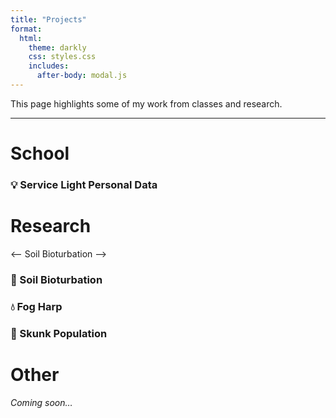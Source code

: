 ```yaml
---
title: "Projects"
format: 
  html:
    theme: darkly
    css: styles.css
    includes:
      after-body: modal.js
---
```




This page highlights some of my work from classes and research.


---

# School

<!-- Container for the first project with clickable title to toggle details -->
<div class="project">
  <h3 onclick="toggleContent('proj1', this)" style="cursor:pointer;">
    💡 Service Light Personal Data
  </h3>

  <!-- Hidden content details for project 1, toggled by clicking the title -->
  <div id="proj1" class="project-details" hidden>

**School:** UCSB  
**Course:** ENVS 193DS – Data Science for Environmental Studies  

Ongoing project that explores the relationship between lighting conditions and service calls using a self-collected dataset (n=108). Created a bar chart, summary table, and a blinking lightboard animation (gif). See visuals.

**Tools Used:**  
RStudio (tidyverse, here, flextable, janitor, ggtext, ggfx, gganimate, showtext), Quarto

**Reflection:**  
This project made me think harder about data than I expected. After collecting and working with my own dataset, I gained a deeper respect for the messiness of real-world data.

**Code Snippet:**

```r
clean_service_data <- service_data |>
  mutate(
    help = as.logical(toupper(help)),
    working = as.logical(toupper(working))
  )
```
**Visuals:**  

:::{.panel-tabset}

## Service Light Table

<a href="javascript:void(0)" onclick="openModal('/media/light_table.jpg', 'Service Light Table')">
  <img src="/media/light_table.jpg" alt="Service Light Table" style="border-radius:8px; max-width:100%; cursor:pointer;">
</a>

## Service Light Bar Chart

<a href="javascript:void(0)" onclick="openModal('/media/service_light_bar.jpg', 'Bar Chart')">
  <img src="/media/service_light_bar.jpg" alt="Bar Chart" style="border-radius:8px; max-width:100%; cursor:pointer;">
</a>

## Blinking Lights

<a href="javascript:void(0)" onclick="openModal('/media/blinking_lights.gif', 'Blinking Lights Animation')">
  <img src="/media/blinking_lights.gif" alt="Blinking Lights Animation" style="border-radius:8px; max-width:100%; cursor:pointer;">
</a>

:::


**Resources**

[GitHub Repo](https://github.com/RebeccaLMartinez/ENVS-193DS_homework-03)  
[View Live](https://rebeccalmartinez.github.io/ENVS-193DS_homework-03/code/ENVS-193DS_homework-03.html)

  </div>
</div>



# Research


<-- Soil Bioturbation -->
<div class="project">
  <h3 onclick="toggleContent('proj4', this)" style="cursor:pointer;">
    🌱 Soil Bioturbation
  </h3>
  <div id="proj4" class="project-details" hidden>
_Under construction…_
  </div>
</div>


<!-- Fog Harp Device -->
<div class="project">
  <h3 onclick="toggleContent('proj2', this)" style="cursor:pointer;">
    💧 Fog Harp
  </h3>
  <div id="proj2" class="project-details" hidden>
_Under construction…_
  </div>
</div>
<!-- Skunk Camera -->
<div class="project">
  <h3 onclick="toggleContent('proj3', this)" style="cursor:pointer;">
    🦨 Skunk Population
  </h3>
  <div id="proj3" class="project-details" hidden>
_Under construction…_
  </div>
</div>


# Other  

*Coming soon…*



<!-- Modal markup -->
<div id="modal"
     onclick="closeModal(event)"
     style="display:none;position:fixed;inset:0;
            background:rgba(0,0,0,.85);
            justify-content:center;align-items:center;
            flex-direction:column;z-index:1000;">
  <span class="modal-close"
        style="position:absolute;top:10px;right:20px;
               color:#fff;font-size:2rem;cursor:pointer;">&times;</span>
  <img id="modal-img"
       alt="Enlarged visual"
       style="max-width:90vw;max-height:80vh;border-radius:8px;">
  <div id="modal-caption"
       style="color:#eee;margin-top:10px;font-style:italic;text-align:center;"></div>
</div>

<!-- JavaScript -->
<script>
  // Toggle open/close project details
  function toggleContent(id, header) {
    const block = document.getElementById(id);
    block.toggleAttribute('hidden');
    header.style.fontWeight = block.hasAttribute('hidden') ? 'normal' : 'bold';
  }

  // Open image modal
  function openModal(src, captionText) {
    const modal = document.getElementById('modal');
    modal.style.display = 'flex';
    document.getElementById('modal-img').src = src;
    document.getElementById('modal-caption').textContent = captionText || '';
  }

  // Close modal if clicking outside image or on X
  function closeModal(e) {
    const modal = document.getElementById('modal');
    if (e.target === modal || e.target.classList.contains('modal-close')) {
      modal.style.display = 'none';
      document.getElementById('modal-img').removeAttribute('src'); // Clear image
      document.getElementById('modal-caption').textContent = '';    // Clear caption
    }
  }
</script>